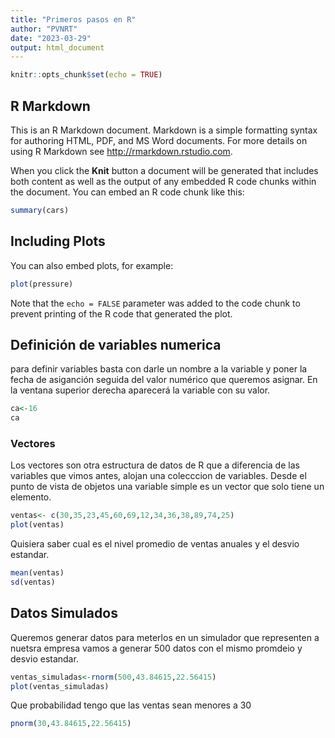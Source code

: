 ---
title: "Primeros pasos en R"
author: "PVNRT"
date: "2023-03-29"
output: html_document
---

```{r setup, include=FALSE}
knitr::opts_chunk$set(echo = TRUE)
```

## R Markdown

This is an R Markdown document. Markdown is a simple formatting syntax for authoring HTML, PDF, and MS Word documents. For more details on using R Markdown see <http://rmarkdown.rstudio.com>.

When you click the **Knit** button a document will be generated that includes both content as well as the output of any embedded R code chunks within the document. You can embed an R code chunk like this:

```{r cars}
summary(cars)
```

## Including Plots

You can also embed plots, for example:

```{r pressure, echo=FALSE}
plot(pressure)
```

Note that the `echo = FALSE` parameter was added to the code chunk to prevent printing of the R code that generated the plot.


## Definición de variables numerica

para definir variables basta con darle un nombre a la variable y poner la fecha de asiganción seguida del valor numérico que queremos asignar. En la ventana superior derecha aparecerá la variable con su valor.

```{r}


ca<-16
ca

```
### Vectores

Los vectores son otra estructura de datos de R que a diferencia de las variables que vimos antes, alojan una colecccion de variables. Desde el punto de vista de objetos una variable simple es un vector que solo tiene un elemento.

```{r}

ventas<- c(30,35,23,45,60,69,12,34,36,38,89,74,25)
plot(ventas)
```
Quisiera saber cual es el nivel promedio de ventas anuales y el desvio estandar.

```{r}
mean(ventas)
sd(ventas)
```
## Datos Simulados

Queremos generar datos para meterlos en un simulador que representen a nuetsra empresa vamos a generar 500 datos con el mismo promdeio y desvio estandar.

```{r}
ventas_simuladas<-rnorm(500,43.84615,22.56415)
plot(ventas_simuladas)

```
Que probabilidad tengo que las ventas sean menores a 30

```{r}
pnorm(30,43.84615,22.56415)
```







